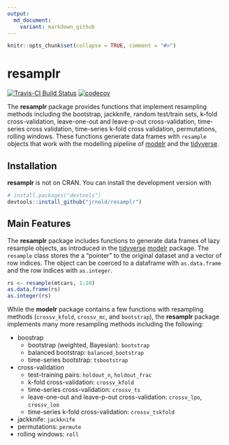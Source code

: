 ```yaml
---
output:
  md_document:
    variant: markdown_github
---
```


```r
knitr::opts_chunk$set(collapse = TRUE, comment = "#>")
```

# resamplr

[![Travis-CI Build Status](https://travis-ci.org/jrnold/resamplr.svg?branch=master)](https://travis-ci.org/jrnold/resamplr)
[![codecov](https://codecov.io/gh/jrnold/resamplr/branch/master/graph/badge.svg)](https://codecov.io/gh/jrnold/resamplr)

The **resamplr** package provides functions that implement resampling methods including the bootstrap, jackknife, random test/train sets, k-fold cross-validation, leave-one-out and leave-p-out cross-validation, time-series cross validation, time-series k-fold cross validation, permutations, rolling windows.
These functions generate data frames with `resample` objects that work with the modelling pipeline of [modelr](https://github.com/hadley/modelr) and the [tidyverse](http://tidyverse.org/).


## Installation

**resamplr** is not on CRAN. You can install the 
development version with
``` r
# install.packages("devtools")
devtools::install_github("jrnold/resamplr")
```

## Main Features

The **resamplr** package includes functions to generate data frames of 
lazy resample objects, as introduced in the [tidyverse](http://tidyverse.org/) [modelr](https://github.com/hadley/modelr) package. The `resample` class
stores the a "pointer" to the original dataset and a vector of row indices.
The object can be coerced to a dataframe with `as.data.frame` and the row indices with `as.integer`.

```r
rs <- resample(mtcars, 1:10)
as.data.frame(rs)
as.integer(rs)
```

While the **modelr** package contains a few functions with resampling methods (`crossv_kfold`, `crossv_mc`, and `bootstrap`), the **resamplr** package implements many more resampling methods including the following: 

- boostrap
  - bootstrap (weighted, Bayesian): `bootstrap`
  - balanced bootstrap: `balanced_bootstrap`
  - time-series bootstrap: `tsbootstrap`
- cross-validation
  - test-training pairs: `holdout_n`, `holdout_frac`
  - k-fold cross-validation: `crossv_kfold`
  - time-series cross-validation: `crossv_ts`
  - leave-one-out and leave-p-out cross-validation: `crossv_lpo`, `crossv_loo`
  - time-series k-fold cross-validation: `crossv_tskfold`
- jackknife: `jackknife`
- permutations: `permute`
- rolling windows: `roll`

